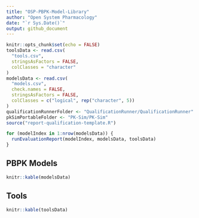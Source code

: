 ---
title: "OSP-PBPK-Model-Library"
author: "Open System Pharmacology"
date: "`r Sys.Date()`"
output: github_document
---

<!-- README.md is generated from README.Rmd. Please edit that file -->

```{r setup, include=FALSE}
knitr::opts_chunk$set(echo = FALSE)
toolsData <- read.csv(
  "tools.csv",
  stringsAsFactors = FALSE,
  colClasses = "character"
)
modelsData <- read.csv(
  "models.csv",
  check.names = FALSE,
  stringsAsFactors = FALSE,
  colClasses = c("logical", rep("character", 5))
)
qualificationRunnerFolder <- "QualificationRunner/QualificationRunner"
pkSimPortableFolder <- "PK-Sim/PK-Sim"
source("report-qualification-template.R")
```

```{r run reports, include=FALSE}
for (modelIndex in 1:nrow(modelsData)) {
  runEvaluationReport(modelIndex, modelsData, toolsData)
}
```

## PBPK Models

```{r, results='asis'}
knitr::kable(modelsData)
```

## Tools

```{r, results='asis'}
knitr::kable(toolsData)
```
